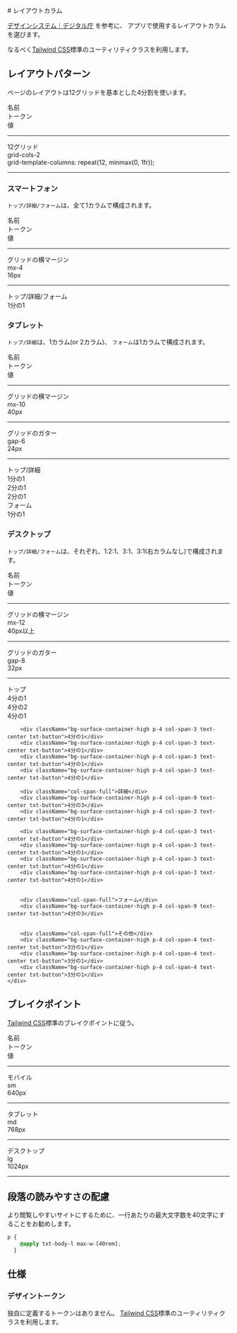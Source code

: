
<Meta title="スタイル/03. レイアウトカラム" />
<div className={`${noto_sans_jp.variable}`}>
<Unstyled>
<div className="font-sans text-on-surface">
# レイアウトカラム

[デザインシステム｜デジタル庁](https://www.digital.go.jp/policies/servicedesign/designsystem/) を参考に、
アプリで使用するレイアウトカラムを選びます。

なるべく[Tailwind CSS](https://tailwindcss.com/)標準のユーティリティクラスを利用します。

## レイアウトパターン

ページのレイアウトは12グリッドを基本とした4分割を使います。

<div className="grid gap-2 grid-cols-12 bg-surface text-on-surface my-8 p-4 rounded-md border border-outline-variant">
    <div className="col-span-3 px-2 text-on-surface">名前</div>
    <div className="col-span-2 px-2 text-on-surface">トークン</div>
    <div className="col-span-2 px-2 text-on-surface">値</div>
    <hr className="col-span-full border border-outline" />
    <div className="col-span-3 py-2 px-2 text-on-surface">12グリッド</div>
    <div className="col-span-2 py-2 px-2 text-on-surface">grid-cols-2</div>
    <div className="col-span-7 py-2 px-2 text-on-surface">grid-template-columns: repeat(12, minmax(0, 1fr));</div>
    <hr className="col-span-full border border-outline" />
</div>

### スマートフォン

`トップ/詳細/フォーム`は、全て1カラムで構成されます。

<div className="grid gap-2 grid-cols-12 bg-surface text-on-surface my-8 p-4 rounded-md border border-outline-variant">
    <div className="col-span-3 px-2 text-on-surface">名前</div>
    <div className="col-span-2 px-2 text-on-surface">トークン</div>
    <div className="col-span-2 px-2 text-on-surface">値</div>
    <hr className="col-span-full border border-outline" />
    <div className="col-span-3 py-2 px-2 text-on-surface">グリッドの横マージン</div>
    <div className="col-span-2 py-2 px-2 text-on-surface">mx-4</div>
    <div className="col-span-2 py-2 px-2 text-on-surface">16px</div>
    <hr className="col-span-full border border-outline" />
</div>

<div className="container mx-auto border-2 border-outline rounded-md max-w-screen-sm bg-surface text-on-surface">
    <div className="mx-4 my-4 grid grid-cols-12">
        <div className="col-span-2">トップ/詳細/フォーム</div>
        <div className="bg-surface-container-high p-4 col-span-full text-center txt-button">1分の1</div>
    </div>
</div>

### タブレット

`トップ/詳細`は、1カラム(or 2カラム)、 `フォーム`は1カラムで構成されます。

<div className="grid gap-2 grid-cols-12 bg-surface text-on-surface my-8 p-4 rounded-md border border-outline-variant">
    <div className="col-span-3 px-2 text-on-surface">名前</div>
    <div className="col-span-2 px-2 text-on-surface">トークン</div>
    <div className="col-span-2 px-2 text-on-surface">値</div>
    <hr className="col-span-full border border-outline" />
    <div className="col-span-3 py-2 px-2 text-on-surface">グリッドの横マージン</div>
    <div className="col-span-2 py-2 px-2 text-on-surface">mx-10</div>
    <div className="col-span-2 py-2 px-2 text-on-surface">40px</div>
    <hr className="col-span-full border border-outline" />
    <div className="col-span-3 py-2 px-2 text-on-surface">グリッドのガター</div>
    <div className="col-span-2 py-2 px-2 text-on-surface">gap-6</div>
    <div className="col-span-2 py-2 px-2 text-on-surface">24px</div>
    <hr className="col-span-full border border-outline" />
</div>

<div className="container mx-auto border-2 border-outline rounded-md max-w-screen-md bg-surface text-on-surface">
    <div className="mx-10 my-4 grid grid-cols-12 gap-6">
        <div className="col-span-2">トップ/詳細</div>
        <div className="bg-surface-container-high p-4 col-span-full text-center txt-button">1分の1</div>
        <div className="bg-surface-container-high p-4 col-span-6 text-center txt-button">2分の1</div>
        <div className="bg-surface-container-high p-4 col-span-6 text-center txt-button">2分の1</div>
        <div className="col-span-2">フォーム</div>
        <div className="bg-surface-container-high p-4 col-span-full text-center txt-button">1分の1</div>
    </div>
</div>

### デスクトップ

`トップ/詳細/フォーム`は、それぞれ、1:2:1、3:1、3:1(右カラムなし)で構成されます。

<div className="grid gap-2 grid-cols-12 bg-surface text-on-surface my-8 p-4 rounded-md border border-outline-variant">
    <div className="col-span-3 px-2 text-on-surface">名前</div>
    <div className="col-span-2 px-2 text-on-surface">トークン</div>
    <div className="col-span-2 px-2 text-on-surface">値</div>
    <hr className="col-span-full border border-outline" />
    <div className="col-span-3 py-2 px-2 text-on-surface">グリッドの横マージン</div>
    <div className="col-span-2 py-2 px-2 text-on-surface">mx-12</div>
    <div className="col-span-2 py-2 px-2 text-on-surface">40px以上</div>
    <hr className="col-span-full border border-outline" />
    <div className="col-span-3 py-2 px-2 text-on-surface">グリッドのガター</div>
    <div className="col-span-2 py-2 px-2 text-on-surface">gap-8</div>
    <div className="col-span-2 py-2 px-2 text-on-surface">32px</div>
    <hr className="col-span-full border border-outline" />
</div>

<div className="container mx-auto border-2 border-outline rounded-md max-w-screen-lg text-on-surface bg-surface">
    <div className="mx-12 my-4 grid grid-cols-12 gap-8">
        <div className="col-span-full">トップ</div>
        <div className="bg-surface-container-high p-4 col-span-3 text-center txt-button">4分の1</div>
        <div className="bg-surface-container-high p-4 col-span-6 text-center txt-button">4分の2</div>
        <div className="bg-surface-container-high p-4 col-span-3 text-center txt-button">4分の1</div>

        <div className="bg-surface-container-high p-4 col-span-3 text-center txt-button">4分の1</div>
        <div className="bg-surface-container-high p-4 col-span-3 text-center txt-button">4分の1</div>
        <div className="bg-surface-container-high p-4 col-span-3 text-center txt-button">4分の1</div>
        <div className="bg-surface-container-high p-4 col-span-3 text-center txt-button">4分の1</div>

        <div className="col-span-full">詳細</div>
        <div className="bg-surface-container-high p-4 col-span-9 text-center txt-button">4分の3</div>
        <div className="bg-surface-container-high p-4 col-span-3 text-center txt-button">4分の1</div>

        <div className="bg-surface-container-high p-4 col-span-3 text-center txt-button">4分の1</div>
        <div className="bg-surface-container-high p-4 col-span-3 text-center txt-button">4分の1</div>
        <div className="bg-surface-container-high p-4 col-span-3 text-center txt-button">4分の1</div>
        <div className="bg-surface-container-high p-4 col-span-3 text-center txt-button">4分の1</div>


        <div className="col-span-full">フォーム</div>
        <div className="bg-surface-container-high p-4 col-span-9 text-center txt-button">4分の3</div>


        <div className="col-span-full">その他</div>
        <div className="bg-surface-container-high p-4 col-span-4 text-center txt-button">3分の1</div>
        <div className="bg-surface-container-high p-4 col-span-4 text-center txt-button">3分の1</div>
        <div className="bg-surface-container-high p-4 col-span-4 text-center txt-button">3分の1</div>
    </div>
</div>

## ブレイクポイント

[Tailwind CSS](https://tailwindcss.com/)標準のブレイクポイントに従う。

<div className="grid gap-2 grid-cols-12 bg-surface text-on-surface my-8 p-4 rounded-md border border-outline-variant">
    <div className="col-span-3 px-2 text-on-surface">名前</div>
    <div className="col-span-2 px-2 text-on-surface">トークン</div>
    <div className="col-span-2 px-2 text-on-surface">値</div>
    <hr className="col-span-full border border-outline" />
    <div className="col-span-3 py-2 px-2 text-on-surface">モバイル</div>
    <div className="col-span-2 py-2 px-2 text-on-surface">sm</div>
    <div className="col-span-2 py-2 px-2 text-on-surface">640px</div>
    <hr className="col-span-full border border-outline" />
    <div className="col-span-3 py-2 px-2 text-on-surface">タブレット</div>
    <div className="col-span-2 py-2 px-2 text-on-surface">md</div>
    <div className="col-span-2 py-2 px-2 text-on-surface">768px</div>
    <hr className="col-span-full border border-outline" />
    <div className="col-span-3 py-2 px-2 text-on-surface">デスクトップ</div>
    <div className="col-span-2 py-2 px-2 text-on-surface">lg</div>
    <div className="col-span-2 py-2 px-2 text-on-surface">1024px</div>
    <hr className="col-span-full border border-outline" />
</div>

## 段落の読みやすさの配慮

より閲覧しやすいサイトにするために、一行あたりの最大文字数を40文字にすることをお勧めします。

~~~css
p {
    @apply txt-body-l max-w-[40rem];
  }
~~~

## 仕様

### デザイントークン

独自に定義するトークンはありません。
[Tailwind CSS](https://tailwindcss.com/)標準のユーティリティクラスを利用します。

</div></Unstyled></div>